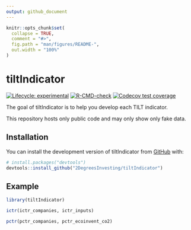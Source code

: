```yaml
---
output: github_document
---
```


<!-- README.md is generated from README.Rmd. Please edit that file -->

```r
knitr::opts_chunk$set(
  collapse = TRUE,
  comment = "#>",
  fig.path = "man/figures/README-",
  out.width = "100%"
)
```

# tiltIndicator

<!-- badges: start -->
[![Lifecycle: experimental](https://img.shields.io/badge/lifecycle-experimental-orange.svg)](https://lifecycle.r-lib.org/articles/stages.html#experimental)
[![R-CMD-check](https://github.com/2DegreesInvesting/tiltIndicator/actions/workflows/R-CMD-check.yaml/badge.svg)](https://github.com/2DegreesInvesting/tiltIndicator/actions/workflows/R-CMD-check.yaml)
[![Codecov test coverage](https://codecov.io/gh/2DegreesInvesting/tiltIndicator/branch/main/graph/badge.svg)](https://app.codecov.io/gh/2DegreesInvesting/tiltIndicator?branch=main)
<!-- badges: end -->

The goal of tiltIndicator is to help you develop each TILT indicator.

This repository hosts only public code and may only show only fake data.

## Installation

You can install the development version of tiltIndicator from [GitHub](https://github.com/) with:

``` r
# install.packages("devtools")
devtools::install_github("2DegreesInvesting/tiltIndicator")
```

## Example

```r
library(tiltIndicator)

ictr(ictr_companies, ictr_inputs)

pctr(pctr_companies, pctr_ecoinvent_co2)
```
